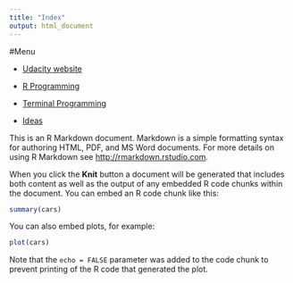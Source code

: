 ```yaml
---
title: "Index"
output: html_document
---
```

#Menu

* [Udacity website](https://www.udacity.com/course/viewer#!/c-ud651/l-729069797/e-804129319/m-811719066)

* [R Programming](http://carlosgottfriedez.github.io/R-File/R.html)

* [Terminal Programming](/Users/user/AllGitHub/ProgrammingKnowledge/Terminal_Programming.html)

* [Ideas](/Users/user/AllGitHub/Ideas.html)

This is an R Markdown document. Markdown is a simple formatting syntax for authoring HTML, PDF, and MS Word documents. For more details on using R Markdown see <http://rmarkdown.rstudio.com>.

When you click the **Knit** button a document will be generated that includes both content as well as the output of any embedded R code chunks within the document. You can embed an R code chunk like this:

```r
summary(cars)
```

You can also embed plots, for example:

```r
plot(cars)
```

Note that the `echo = FALSE` parameter was added to the code chunk to prevent printing of the R code that generated the plot.
